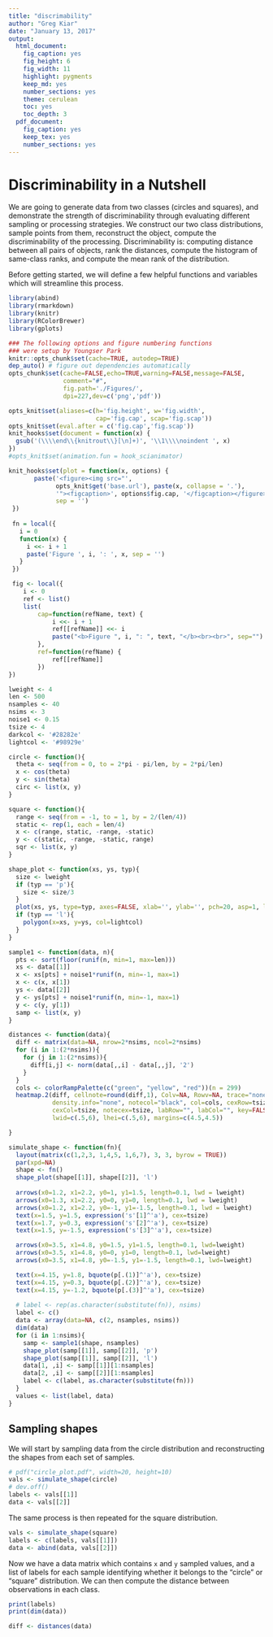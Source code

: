 ```yaml
---
title: "discrimability"
author: "Greg Kiar"
date: "January 13, 2017"
output:
  html_document:
    fig_caption: yes
    fig_height: 6
    fig_width: 11
    highlight: pygments
    keep_md: yes
    number_sections: yes
    theme: cerulean
    toc: yes
    toc_depth: 3
  pdf_document:
    fig_caption: yes
    keep_tex: yes
    number_sections: yes
---
```


# Discriminability in a Nutshell

We are going to generate data from two classes (circles and squares), and demonstrate the
strength of discriminability through evaluating different sampling or processing strategies.
We construct our two class distributions, sample points from them, reconstruct the object,
compute the discriminability of the processing. Discriminability is: computing distance between
all pairs of objects, rank the distances, compute the histogram of same-class ranks, and compute
the mean rank of the distribution.

Before getting started, we will define a few helpful functions and variables which will streamline
this process.

```r
library(abind)
library(rmarkdown)
library(knitr)
library(RColorBrewer)
library(gplots)
```

```r
### The following options and figure numbering functions
### were setup by Youngser Park
knitr::opts_chunk$set(cache=TRUE, autodep=TRUE)
dep_auto() # figure out dependencies automatically
opts_chunk$set(cache=FALSE,echo=TRUE,warning=FALSE,message=FALSE,
               comment="#",
               fig.path='./Figures/',
               dpi=227,dev=c('png','pdf'))

opts_knit$set(aliases=c(h='fig.height', w='fig.width', 
                        cap='fig.cap', scap='fig.scap'))
opts_knit$set(eval.after = c('fig.cap','fig.scap'))
knit_hooks$set(document = function(x) {
  gsub('(\\\\end\\{knitrout\\}[\n]+)', '\\1\\\\noindent ', x)
})
#opts_knit$set(animation.fun = hook_scianimator)

knit_hooks$set(plot = function(x, options) {
       paste('<figure><img src="',
             opts_knit$get('base.url'), paste(x, collapse = '.'),
             '"><figcaption>', options$fig.cap, '</figcaption></figure>',
             sep = '')
 })
 
 fn = local({
   i = 0
   function(x) {
     i <<- i + 1
     paste('Figure ', i, ': ', x, sep = '')
   }
 })

 fig <- local({
    i <- 0
    ref <- list()
    list(
        cap=function(refName, text) {
            i <<- i + 1
            ref[[refName]] <<- i
            paste("<b>Figure ", i, ": ", text, "</b><br><br>", sep="")
        },
        ref=function(refName) {
            ref[[refName]]
        })
})
```

```r
lweight <- 4
len <- 500
nsamples <- 40
nsims <- 3
noise1 <- 0.15
tsize <- 4
darkcol <- '#28282e'
lightcol <- '#98929e'

circle <- function(){
  theta <- seq(from = 0, to = 2*pi - pi/len, by = 2*pi/len)
  x <- cos(theta)
  y <- sin(theta)
  circ <- list(x, y)
}

square <- function(){
  range <- seq(from = -1, to = 1, by = 2/(len/4))
  static <- rep(1, each = len/4)
  x <- c(range, static, -range, -static) 
  y <- c(static, -range, -static, range)
  sqr <- list(x, y)
}

shape_plot <- function(xs, ys, typ){
  size <- lweight
  if (typ == 'p'){
    size <- size/3
  }
  plot(xs, ys, type=typ, axes=FALSE, xlab='', ylab='', pch=20, asp=1, lwd=size, col=darkcol)
  if (typ == 'l'){
    polygon(x=xs, y=ys, col=lightcol)
  }
}

sample1 <- function(data, n){
  pts <- sort(floor(runif(n, min=1, max=len)))
  xs <- data[[1]]
  x <- xs[pts] + noise1*runif(n, min=-1, max=1)
  x <- c(x, x[1])
  ys <- data[[2]]
  y <- ys[pts] + noise1*runif(n, min=-1, max=1)
  y <- c(y, y[1])
  samp <- list(x, y)
}

distances <- function(data){
  diff <- matrix(data=NA, nrow=2*nsims, ncol=2*nsims)
  for (i in 1:(2*nsims)){
    for (j in 1:(2*nsims)){
      diff[i,j] <- norm(data[,,i] - data[,,j], '2')
    }
  }
  cols <- colorRampPalette(c("green", "yellow", "red"))(n = 299)
  heatmap.2(diff, cellnote=round(diff,1), Colv=NA, Rowv=NA, trace="none",
            density.info="none", notecol="black", col=cols, cexRow=tsize,
            cexCol=tsize, notecex=tsize, labRow="", labCol="", key=FALSE,
            lwid=c(.5,6), lhei=c(.5,6), margins=c(4.5,4.5))

}

simulate_shape <- function(fn){
  layout(matrix(c(1,2,3, 1,4,5, 1,6,7), 3, 3, byrow = TRUE))
  par(xpd=NA)
  shape <- fn()
  shape_plot(shape[[1]], shape[[2]], 'l')
  
  arrows(x0=1.2, x1=2.2, y0=1, y1=1.5, length=0.1, lwd = lweight)
  arrows(x0=1.3, x1=2.2, y0=0, y1=0, length=0.1, lwd = lweight)
  arrows(x0=1.2, x1=2.2, y0=-1, y1=-1.5, length=0.1, lwd = lweight)
  text(x=1.5, y=1.5, expression('s'[1]^'a'), cex=tsize)
  text(x=1.7, y=0.3, expression('s'[2]^'a'), cex=tsize)
  text(x=1.5, y=-1.5, expression('s'[3]^'a'), cex=tsize)

  arrows(x0=3.5, x1=4.8, y0=1.5, y1=1.5, length=0.1, lwd=lweight)
  arrows(x0=3.5, x1=4.8, y0=0, y1=0, length=0.1, lwd=lweight)
  arrows(x0=3.5, x1=4.8, y0=-1.5, y1=-1.5, length=0.1, lwd=lweight)

  text(x=4.15, y=1.8, bquote(p[.(1)]^'a'), cex=tsize)
  text(x=4.15, y=0.3, bquote(p[.(2)]^'a'), cex=tsize)
  text(x=4.15, y=-1.2, bquote(p[.(3)]^'a'), cex=tsize)
  
  # label <- rep(as.character(substitute(fn)), nsims)
  label <- c()
  data <- array(data=NA, c(2, nsamples, nsims))
  dim(data)
  for (i in 1:nsims){
    samp <- sample1(shape, nsamples)
    shape_plot(samp[[1]], samp[[2]], 'p')
    shape_plot(samp[[1]], samp[[2]], 'l')
    data[1, ,i] <- samp[[1]][1:nsamples]
    data[2, ,i] <- samp[[2]][1:nsamples]
    label <- c(label, as.character(substitute(fn)))
  }
  values <- list(label, data)
}
```

## Sampling shapes

We will start by sampling data from the circle distribution and reconstructing the shapes
from each set of samples.

```r
# pdf("circle_plot.pdf", width=20, height=10)
vals <- simulate_shape(circle)
# dev.off()
labels <- vals[[1]]
data <- vals[[2]]
```

The same process is then repeated for the square distribution.
```r
vals <- simulate_shape(square)
labels <- c(labels, vals[[1]])
data <- abind(data, vals[[2]])
```

Now we have a data matrix which contains `x` and `y` sampled values, and a list of labels
for each sample identifying whether it belongs to the "circle" or "square" distribution.
We can then compute the distance between observations in each class.
```r
print(labels)
print(dim(data))

diff <- distances(data)
```
